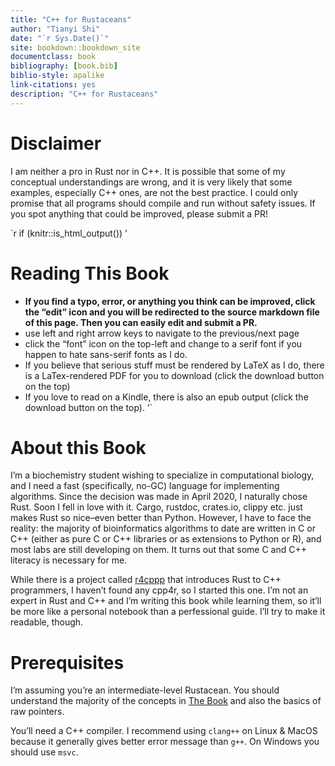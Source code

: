 ```yaml
---
title: "C++ for Rustaceans"
author: "Tianyi Shi"
date: "`r Sys.Date()`"
site: bookdown::bookdown_site
documentclass: book
bibliography: [book.bib]
biblio-style: apalike
link-citations: yes
description: "C++ for Rustaceans"
---
```


# Disclaimer {-}

I am neither a pro in Rust nor in C++. It is possible that some of my conceptual understandings are wrong, and it is very likely that some examples, especially C++ ones, are not the best practice. I could only promise that all programs should compile and run without safety issues. If you spot anything that could be improved, please submit a PR!

`r if (knitr::is_html_output()) '

# Reading This Book {-}

- **If you find a typo, error, or anything you think can be improved, click the "edit" icon and you will be redirected to the source markdown file of this page. Then you can easily edit and submit a PR.**
- use left and right arrow keys to navigate to the previous/next page
- click the "font" icon on the top-left and change to a serif font if you happen to hate sans-serif fonts as I do.
- If you believe that serious stuff must be rendered by LaTeX as I do, there is a LaTex-rendered PDF for you to download (click the download button on the top)
- If you love to read on a Kindle, there is also an epub output (click the download button on the top).
'`

# About this Book {-}

I'm a biochemistry student wishing to specialize in computational biology, and I need a fast (specifically, no-GC) language for implementing algorithms. Since the decision was made in April 2020, I naturally chose Rust. Soon I fell in love with it. Cargo, rustdoc, crates.io, clippy etc. just makes Rust so nice--even better than Python. However, I have to face the reality: the majority of bioinformatics algorithms to date are written in C or C++ (either as pure C or C++ libraries or as extensions to Python or R), and most labs are still developing on them. It turns out that some C and C++ literacy is necessary for me.

While there is a project called [r4cppp](https://github.com/nrc/r4cppp) that introduces Rust to C++ programmers, I haven't found any cpp4r, so I started this one. I'm not an expert in Rust and C++ and I'm writing this book while learning them, so it'll be more like a personal notebook than a perfessional guide. I'll try to make it readable, though.

# Prerequisites {-}

I'm assuming you're an intermediate-level Rustacean. You should understand the majority of the concepts in [The Book](https://doc.rust-lang.org/book/) and also the basics of raw pointers.

You'll need a C++ compiler. I recommend using `clang++` on Linux & MacOS because it generally gives better error message than `g++`. On Windows you should use `msvc`.